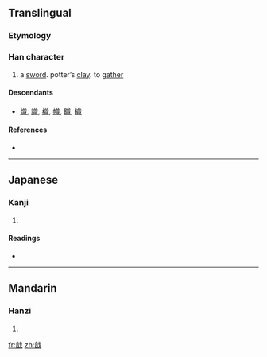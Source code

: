 ==Translingual==

===Etymology===
{{Han compound|音|戈|ls=ic}}

===Han character===
{{Han char|rn=62|rad=戈|as=09|sn=13|four=0365<sub>0</sub>|canj=卜日戈 (YAI)}}

# a [[sword]]. potter’s [[clay]]. to [[gather]]

====Descendants====
* [[熾]], [[識]], [[樴]], [[幟]], [[職]], [[織]]

====References====
* {{Han ref|kx=0413.160|dkj=11615|dj=0756.100|hdz=21409.040|uh=6220|ud=25120|bh=DD72|bd=56690}}

----

==Japanese==

===Kanji===
{{ja-kanji|grade=|rs=戈09}}

# {{defn|Japanese|sort=戈09}}

====Readings====
* {{ja-readings|on=[[しょく]] (shoku), [[しき]] (shiki), [[し]] (shi)|kun=}}

----

==Mandarin==

===Hanzi===
{{cmn-hanzi|pin=[[shì]] ([[shi4]])|wg=shih<sup>4</sup>}}

# {{defn|Mandarin|sort=戈09}}

[[fr:戠]]
[[zh:戠]]